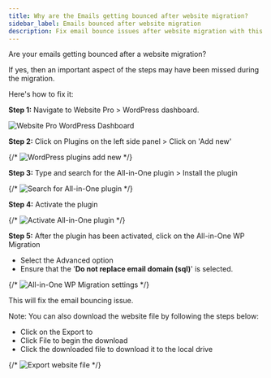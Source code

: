 ```yaml
---
title: Why are the Emails getting bounced after website migration?
sidebar_label: Emails bounced after website migration
description: Fix email bounce issues after website migration with this step-by-step guide
---
```


Are your emails getting bounced after a website migration? 

If yes, then an important aspect of the steps may have been missed during the migration.

Here's how to fix it:

**Step 1:** Navigate to Website Pro > WordPress dashboard.

![Website Pro WordPress Dashboard](./img/website-faqs/emails-bounced-step1.jpg)

**Step 2:** Click on Plugins on the left side panel > Click on 'Add new'

{/* ![WordPress plugins add new](./img/website-faqs/emails-bounced-step2.jpg) */}

**Step 3:** Type and search for the All-in-One plugin > Install the plugin

{/* ![Search for All-in-One plugin](./img/website-faqs/emails-bounced-step3.jpg) */}

**Step 4:** Activate the plugin

{/* ![Activate All-in-One plugin](./img/website-faqs/emails-bounced-step4.jpg) */}

**Step 5:** After the plugin has been activated, click on the All-in-One WP Migration

- Select the Advanced option
- Ensure that the '**Do not replace email domain (sql)**' is selected.

{/* ![All-in-One WP Migration settings](./img/website-faqs/emails-bounced-step5.jpg) */}

This will fix the email bouncing issue.

Note: You can also download the website file by following the steps below:

- Click on the Export to
- Click File to begin the download
- Click the downloaded file to download it to the local drive

{/* ![Export website file](./img/website-faqs/emails-bounced-export.jpg) */}